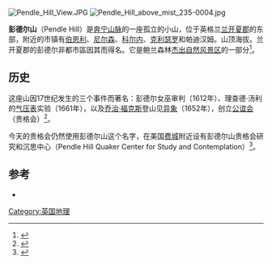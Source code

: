 {{Infobox mountain
| name = 彭德尔山
| photo = Pendle Hill and the Ribble Valley - geograph.org.uk - 72304.jpg
| photo_caption = 
| elevation_m = 557
| parent_peak = Kinder Scout<ref name="Jackson">Mark Jackson, [http://www.rhb.org.uk/humps/humps_1_1_0c.pdf More relative hills of Britain] {{webarchive|url=https://web.archive.org/web/20131012150300/http://www.rhb.org.uk/humps/humps_1_1_0c.pdf |date=2013-10-12 }}, www.hill-bagging.co.uk, pp 140-41</ref>
| listing = 
| location = 英格兰[[兰开夏郡|兰开夏郡]]
| topo = 
| coordinates = {{coord|53.869|N|2.3|W|type:mountain_region:GB_scale:100000|format=dms|display=inline,title}}
}}
[[File:Pendle_Hill_View.JPG|thumb]]
[[File:Pendle_Hill_above_mist_235-0004.jpg|thumb]]

'''彭德尔山'''（Pendle Hill）是[[奔宁山脉|奔宁山脉]]的一座孤立的小山，位于英格兰[[兰开夏郡|兰开夏郡]]的东部，附近的市镇有[[伯恩利|伯恩利]]、[[尼尔森_(兰开夏郡)|尼尔森]]、[[科尔内|科尔内]]、[[克利瑟罗|克利瑟罗]]和帕迪汉姆。山顶海拔{{convert|557|m|0}}。兰开夏郡的彭德尔非都市區因其而得名。它是鲍兰森林[[杰出自然风景区|杰出自然风景区]]的一部分<ref>{{Cite map |url=http://forestofbowland.com/main-map |publisher=Lancashire County Council |title=Forest of Bowland map |series=forestofbowland.com |access-date=2021-02-13 |archive-date=2022-03-14 |archive-url=https://web.archive.org/web/20220314023659/https://www.forestofbowland.com/main-map |dead-url=no }}</ref>。

==历史==
这座山因17世纪发生的三个事件而著名：彭德尔女巫审判（1612年）、理查德·汤利的[[气压表|气压表]]实验（1661年），以及[[乔治·福克斯|乔治·福克斯]]登山见[[异象|异象]]（1652年），创立[[公谊会|公谊会]]（贵格会）<ref>{{Cite news |last=Rowe |first=Mark |title=Pendle: Don't follow the crowds, follow the witches |url=https://www.independent.co.uk/travel/uk/pendle-dont-follow-the-crowds-follow-the-witches-7856356.html |newspaper=The Independent |date=17 June 2012 |access-date=5 September 2015 |archive-date=2018-02-03 |archive-url=https://web.archive.org/web/20180203005702/http://www.independent.co.uk/travel/uk/pendle-dont-follow-the-crowds-follow-the-witches-7856356.html |dead-url=no }}</ref>。

今天的贵格会仍然使用彭德尔山这个名字，在美国[[费城|费城]]附近设有彭德尔山贵格会研究和沉思中心（Pendle Hill Quaker Center for Study and Contemplation）<ref>{{cite web|url=http://www.pendlehill.org/|title=Home - Pendle Hill, a Quaker study, retreat, and conference center near Philadelphia, Pennsylvania|work=Pendle Hill|access-date=17 January 2015|archive-date=2022-03-15|archive-url=https://web.archive.org/web/20220315041818/https://pendlehill.org/|dead-url=no}}</ref>。
{{wide image|Pendle Hill panorama (nagualdesign).jpg|1200px|彭德尔山全景|center|dir=rtl}}
==参考==
{{reflist|refs=}}
{{refbegin}}
*{{citation |author=James Sharpe |contribution=The Lancaster witches in historical context |editor=Robert Poole |title=The Lancashire Witches: Histories and Stories |publisher=Manchester University Press |year=2002 |isbn=978-0-7190-6204-9 |pages=1–18}}
{{refend}}
[[Category:英国地理|Category:英国地理]]